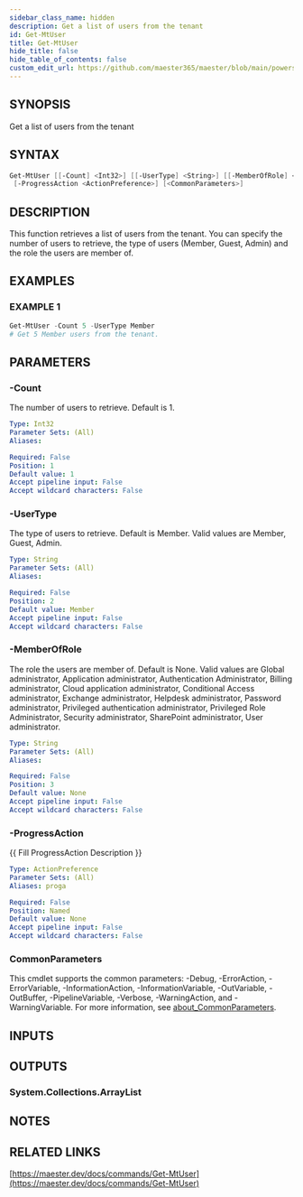 ```yaml
---
sidebar_class_name: hidden
description: Get a list of users from the tenant
id: Get-MtUser
title: Get-MtUser
hide_title: false
hide_table_of_contents: false
custom_edit_url: https://github.com/maester365/maester/blob/main/powershell/public/Get-MtUser.ps1
---
```


## SYNOPSIS

Get a list of users from the tenant

## SYNTAX

```powershell
Get-MtUser [[-Count] <Int32>] [[-UserType] <String>] [[-MemberOfRole] <String>]
 [-ProgressAction <ActionPreference>] [<CommonParameters>]
```

## DESCRIPTION

This function retrieves a list of users from the tenant.
You can specify the number of users to retrieve, the type of users (Member, Guest, Admin) and the role the users are member of.

## EXAMPLES

### EXAMPLE 1

```powershell
Get-MtUser -Count 5 -UserType Member
# Get 5 Member users from the tenant.
```

## PARAMETERS

### -Count

The number of users to retrieve.
Default is 1.

```yaml
Type: Int32
Parameter Sets: (All)
Aliases:

Required: False
Position: 1
Default value: 1
Accept pipeline input: False
Accept wildcard characters: False
```

### -UserType

The type of users to retrieve.
Default is Member.
Valid values are Member, Guest, Admin.

```yaml
Type: String
Parameter Sets: (All)
Aliases:

Required: False
Position: 2
Default value: Member
Accept pipeline input: False
Accept wildcard characters: False
```

### -MemberOfRole

The role the users are member of.
Default is None.
Valid values are Global administrator, Application administrator, Authentication Administrator, Billing administrator, Cloud application administrator, Conditional Access administrator, Exchange administrator, Helpdesk administrator, Password administrator, Privileged authentication administrator, Privileged Role Administrator, Security administrator, SharePoint administrator, User administrator.

```yaml
Type: String
Parameter Sets: (All)
Aliases:

Required: False
Position: 3
Default value: None
Accept pipeline input: False
Accept wildcard characters: False
```

### -ProgressAction

\{\{ Fill ProgressAction Description \}\}

```yaml
Type: ActionPreference
Parameter Sets: (All)
Aliases: proga

Required: False
Position: Named
Default value: None
Accept pipeline input: False
Accept wildcard characters: False
```

### CommonParameters

This cmdlet supports the common parameters: -Debug, -ErrorAction, -ErrorVariable, -InformationAction, -InformationVariable, -OutVariable, -OutBuffer, -PipelineVariable, -Verbose, -WarningAction, and -WarningVariable. For more information, see [about_CommonParameters](http://go.microsoft.com/fwlink/?LinkID=113216).

## INPUTS

## OUTPUTS

### System.Collections.ArrayList

## NOTES

## RELATED LINKS

[https://maester.dev/docs/commands/Get-MtUser](https://maester.dev/docs/commands/Get-MtUser)
